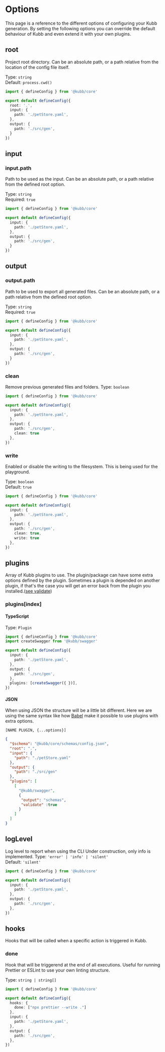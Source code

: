 
# Options

This page is a reference to the different options of configuring your Kubb generation.
By setting the following options you can override the default behaviour of Kubb and even extend it with your own plugins.

## root
Project root directory. Can be an absolute path, or a path relative from the location of the config file itself.

Type: `string` <br/>
Default: `process.cwd()`

```typescript filename="kubb.config.js" copy
import { defineConfig } from '@kubb/core'

export default defineConfig({
  root: '.',
  input: {
    path: './petStore.yaml',
  },
  output: {
    path: './src/gen',
  }
})
```

## input
### input.path
Path to be used as the input. Can be an absolute path, or a path relative from the defined root option.

Type: `string` <br/>
Required: `true`

```typescript filename="kubb.config.js" copy
import { defineConfig } from '@kubb/core'

export default defineConfig({
  input: {
    path: './petStore.yaml',
  },
  output: {
    path: './src/gen',
  }
})
```

## output
### output.path
Path to be used to export all generated files. Can be an absolute path, or a path relative from the defined root option.

Type: `string` <br/>
Required: `true`

```typescript filename="kubb.config.js" copy
import { defineConfig } from '@kubb/core'

export default defineConfig({
  input: {
    path: './petStore.yaml',
  },
  output: {
    path: './src/gen',
  }
})
```

### clean
Remove previous generated files and folders.
Type: `boolean` <br/>

```typescript filename="kubb.config.js" copy
import { defineConfig } from '@kubb/core'

export default defineConfig({
  input: {
    path: './petStore.yaml',
  },
  output: {
    path: './src/gen',
    clean: true
  },
})
```
### write
Enabled or disable the writing to the filesystem. This is being used for the playground.

Type: `boolean` <br/>
Default: `true`

```typescript filename="kubb.config.js" copy
import { defineConfig } from '@kubb/core'

export default defineConfig({
  input: {
    path: './petStore.yaml',
  },
  output: {
    path: './src/gen',
    clean: true,
    write: true
  },
})
```

## plugins
Array of Kubb plugins to use. The plugin/package can have some extra options defined by the plugin.
Sometimes a plugin is depended on another plugin, if that's the case you will get an error back from the plugin you installed.([see validate](/docs/usage/core/pluginManager#1-validate))

### plugins[index]

#### TypeScript

Type: `Plugin` <br/>

```typescript filename="kubb.config.js" copy
import { defineConfig } from '@kubb/core'
import createSwagger from '@kubb/swagger'

export default defineConfig({
  input: {
    path: './petStore.yaml',
  },
  output: {
    path: './src/gen',
  },
  plugins: [createSwagger({ })],
})
```

#### JSON
When using JSON the structure will be a little bit different. 
Here we are using the same syntax like how [Babel](https://babeljs.io/docs/en/plugins/) make it possible to use plugins with extra options.
```
[NAME PLUGIN, {...options}]
```

```json filename="kubb.json" copy
{
  "$schema": "@kubb/core/schemas/config.json",
  "root": ".",
  "input": {
    "path": "./petStore.yaml"
  },
  "output": {
    "path": "./src/gen"
  },
  "plugins": [
    [
      "@kubb/swagger",
      {
       "output": "schemas", 
       "validate" :true
      }
    ]
  ]
}
```


## logLevel
Log level to report when using the CLI
<Callout type="warning">
 Under construction, only info is implemented.
</Callout>
Type: `'error' | 'info' | 'silent'` <br/>
Default: `'silent'`

```typescript filename="kubb.config.js" copy
import { defineConfig } from '@kubb/core'

export default defineConfig({
  input: {
    path: './petStore.yaml',
  },
  output: {
    path: './src/gen',
  },
})
```

## hooks
Hooks that will be called when a specific action is triggered in Kubb.

### done
Hook that will be triggerend at the end of all executions.
Useful for running Prettier or ESLint to use your own linting structure.

Type: `string | string[]` <br/>

```typescript filename="kubb.config.js" copy
import { defineConfig } from '@kubb/core'

export default defineConfig({
  hooks: {
    done: ["npx prettier --write ."]
  },
  input: {
    path: './petStore.yaml',
  },
  output: {
    path: './src/gen',
  },
})
```
